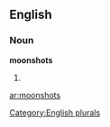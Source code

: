 
==English==

===Noun===
'''moonshots'''

# {{plural of|[[moonshot]]}}

[[Category:English plurals]]

[[ar:moonshots]]